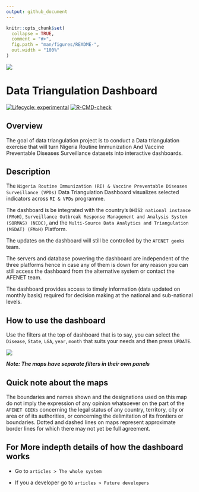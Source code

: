 ```yaml
---
output: github_document
---
```


<!-- README.md is generated from README.Rmd. Please edit that file -->

```r
knitr::opts_chunk$set(
  collapse = TRUE,
  comment = "#>",
  fig.path = "man/figures/README-",
  out.width = "100%"
)
```



<img src="man/figures/nphcda-logo.svg" align="center" />

# Data Triangulation Dashboard


<!-- badges: start -->
[![Lifecycle: experimental](https://img.shields.io/badge/lifecycle-experimental-orange.svg)](https://lifecycle.r-lib.org/articles/stages.html#experimental)
[![R-CMD-check](https://github.com/afenetgeeks/DataTriangulationStream2/workflows/R-CMD-check/badge.svg)](https://github.com/afenetgeeks/DataTriangulationStream2/actions)
<!-- badges: end -->


## Overview 

The goal of data triangulation project is to conduct a Data triangulation exercise that will turn Nigeria Routine Immunization And Vaccine Preventable Diseases Surveillance datasets into interactive dashboards.


## Description

The `Nigeria Routine Immunization (RI) & Vaccine Preventable Diseases Surveillance (VPDs)` Data Triangulation Dashboard visualizes selected indicators across `RI & VPDs` programme.

The dashboard is be integrated with the country's `DHIS2 national instance (FMoH)`, `Surveillance Outbreak Response Management and Analysis System (SORMAS) (NCDC)`, and the `Multi-Source Data Analytics and Triangulation (MSDAT) (FMoH)` Platform.

The updates on the dashboard will still be controlled by the `AFENET geeks` team.

The servers and database powering the dashboard are independent of the three platforms hence in case any of them is down for any reason you can still access the dashboard from the alternative system or contact the AFENET team.


The dashboard provides access to timely information (data updated on monthly basis) required for decision making at the national and sub-national levels.

## How to use the dashboard

Use the filters at the top of dashboard that is to say, you can select the `Disease`, `State`, `LGA`, `year`, `month` that suits your needs and then press `UPDATE`.

<img src="man/figures/dashboard-inputs.png" align="center" />


***Note: The maps have separate filters in their own panels***

## Quick note about the maps

The boundaries and names shown and the designations used on this map do not imply the expression of any opinion whatsoever on the part of the `AFENET GEEKs` concerning the legal status of any country, territory, city or area or of its authorities, or concerning the delimitation of its frontiers or boundaries. Dotted and dashed lines on maps represent approximate border lines for which there may not yet be full agreement.

## For More indepth details of how the dashboard works

- Go to  `articles > The whole system`

- If you a developer go to  `articles > Future developers`
